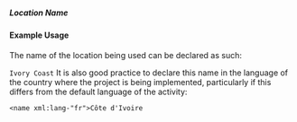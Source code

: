 ===== Location Name ===== 
{{for revision 1.03}}

==== Example Usage ====

The name of the location being used can be declared as such:

<code xml>
<name>Ivory Coast</name>
</code>
It is also good practice to declare this name in the language of the country where the project is being implemented, particularly if this differs from the default language of the activity:

<code xml>
<name xml:lang-"fr">Côte d'Ivoire</name>
</code>